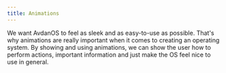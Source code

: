 ```yaml
---
title: Animations
---
```


We want AvdanOS to feel as sleek and as easy-to-use as possible. That's why animations are really important when it comes to creating an operating system. By showing and using animations, we can show the user how to perform actions, important information and just make the OS feel nice to use in general.

